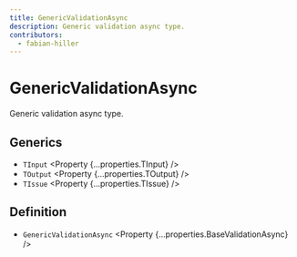 ```yaml
---
title: GenericValidationAsync
description: Generic validation async type.
contributors:
  - fabian-hiller
---
```



# GenericValidationAsync

Generic validation async type.

## Generics

- `TInput` <Property {...properties.TInput} />
- `TOutput` <Property {...properties.TOutput} />
- `TIssue` <Property {...properties.TIssue} />

## Definition

- `GenericValidationAsync` <Property {...properties.BaseValidationAsync} />
